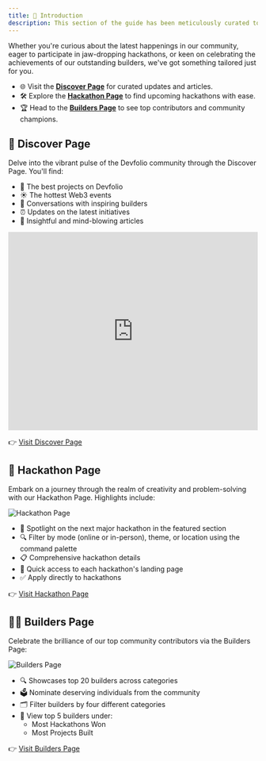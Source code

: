 ```yaml
---
title: 🛫 Introduction
description: This section of the guide has been meticulously curated to provide builders with all the essential resources and best practices to navigate Devfolio with ease.
---
```


Whether you're curious about the latest happenings in our community, eager to participate in jaw-dropping hackathons, or keen on celebrating the achievements of our outstanding builders, we've got something tailored just for you.

- 🌐 Visit the [**Discover Page**](https://devfolio.co/discover) for curated updates and articles.
- 🛠️ Explore the [**Hackathon Page**](https://devfolio.co/hackathons) to find upcoming hackathons with ease.
- 🏆 Head to the [**Builders Page**](https://devfolio.co/builders) to see top contributors and community champions.


## 📰 Discover Page

Delve into the vibrant pulse of the Devfolio community through the Discover Page. You'll find:

- 🐐 The best projects on Devfolio
- ☀️ The hottest Web3 events
- 🤝 Conversations with inspiring builders
- ⏰ Updates on the latest initiatives
- 📜 Insightful and mind-blowing articles

<iframe
  width="100%"
  height="400"
  src="https://www.youtube.com/embed/wHtIo-TVlOU"
  title="Discover Page Walkthrough"
  frameBorder="0"
  allow="accelerometer; autoplay; clipboard-write; encrypted-media; gyroscope; picture-in-picture"
  allowFullScreen
></iframe>

👉 [Visit Discover Page](https://devfolio.co/discover)


## 🧠 Hackathon Page

Embark on a journey through the realm of creativity and problem-solving with our Hackathon Page. Highlights include:

<img src="/assets/Arcs.gif" alt="Hackathon Page" />

- 🌟 Spotlight on the next major hackathon in the featured section
- 🔍 Filter by mode (online or in-person), theme, or location using the command palette
- 📋 Comprehensive hackathon details
- 🚀 Quick access to each hackathon's landing page
- ✅ Apply directly to hackathons

👉 [Visit Hackathon Page](https://devfolio.co/hackathon)


## 🧑‍🚀 Builders Page

Celebrate the brilliance of our top community contributors via the Builders Page:

<img src="/assets/Builders page.gif" alt="Builders Page" />

- 🔍 Showcases top 20 builders across categories
- 🗳️ Nominate deserving individuals from the community
- 🗂️ Filter builders by four different categories
- 👀 View top 5 builders under:
  - Most Hackathons Won
  - Most Projects Built

👉 [Visit Builders Page](https://devfolio.co/builders)

